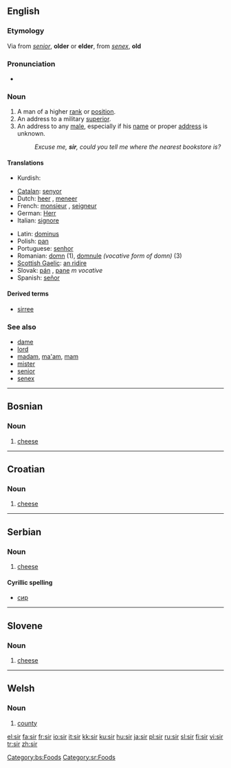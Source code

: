 {{see|Sir|sır}}
==English==

===Etymology===
Via {{AF.}} from {{L.}} ''[[senior]]'', '''older''' or '''elder''', from ''[[senex]]'', '''old'''

===Pronunciation===
*{{audio|en-us-sir.ogg|Audio (US)}}
*:{{rhymes|ɜː(r)}}

===Noun===
{{en-noun|sg=sir or Sir|s}}

# A man of a higher [[rank]] or [[position]].
# An address to a military [[superior]].
# An address to any [[male]], especially if his [[name]] or proper [[address]] is unknown.
#:''Excuse me, '''sir''', could you tell me where the nearest bookstore is?''

====Translations====
{{trans-top|A man of a higher rank or position}}
{{trans-mid}}
{{trans-bottom}}

{{trans-top|An address to a military superior}}
{{trans-mid}}
{{trans-bottom}}

{{trans-top|An address to any male, especially if his name or proper address is unknown}}
{{trans-mid}}
*Kurdish: {{KUchar|[[کاک]]}}
{{trans-bottom}}

{{checktrans}}
{{trans-top|Translations to be categorized}}
*[[Catalan]]: [[senyor]] {{m}}
*Dutch: [[heer]] {{m}}, [[meneer]] {{m}}
*French: [[monsieur]] {{m}}, [[seigneur]] {{m}}
*German: [[Herr]] {{m}}
*Italian: [[signore]] {{m}}
{{trans-mid}}
*Latin: [[dominus]] {{m}}
*Polish: [[pan]] {{m}}
*Portuguese: [[senhor]] {{m}}
*Romanian: [[domn]] {{m}} (1), [[domnule]] ''(vocative form of domn)'' {{m}} (3)
*[[Scottish Gaelic]]: [[An Ridire|an ridire]] {{m}}
*Slovak: [[pán]] {{m}}, [[pane]] ''m vocative''
*Spanish: [[señor]] {{m}}
{{trans-bottom}}

====Derived terms====
*[[sirree]]

===See also===
*[[dame]]
*[[lord]]
*[[madam]], [[ma'am]], [[mam]]
*[[mister]]
*[[senior]]
*[[senex]]

----

==Bosnian==

===Noun===
{{infl|bs|noun|g=m}}

# [[cheese]]

[[Category:bs:Foods]]

----

==Croatian==

===Noun===
{{infl|hr|noun|g=m}}

# [[cheese]]

----

==Serbian==

===Noun===
{{infl|sr|noun|g=m}}

# [[cheese]]

====Cyrillic spelling====
*[[сир#Serbian|сир]]

[[Category:sr:Foods]]

----

==Slovene==

===Noun===
{{infl|sl|noun|g=m}}

# [[cheese]]

----

==Welsh==

===Noun===
{{cy-noun|sir|f|siroedd}}

# [[county]]

[[el:sir]]
[[fa:sir]]
[[fr:sir]]
[[io:sir]]
[[it:sir]]
[[kk:sir]]
[[ku:sir]]
[[hu:sir]]
[[ja:sir]]
[[pl:sir]]
[[ru:sir]]
[[sl:sir]]
[[fi:sir]]
[[vi:sir]]
[[tr:sir]]
[[zh:sir]]